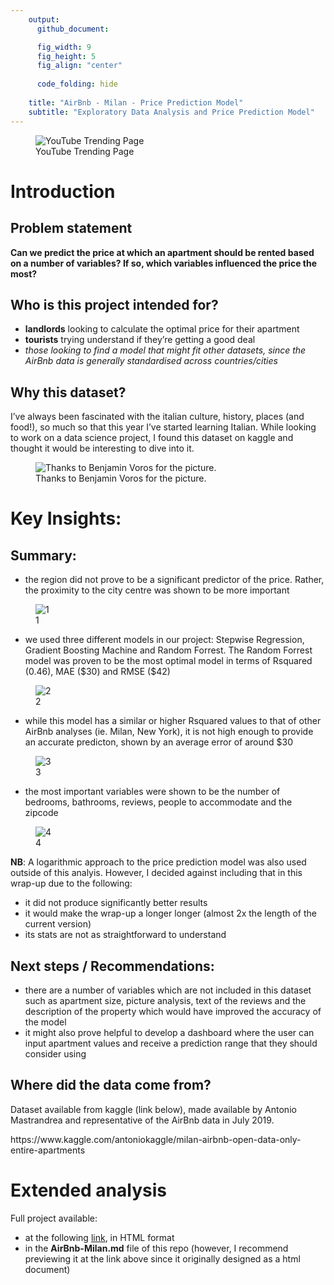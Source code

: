 ```yaml
---
    output:
      github_document:

      fig_width: 9
      fig_height: 5
      fig_align: "center"
    
      code_folding: hide
      
    title: "AirBnb - Milan - Price Prediction Model"
    subtitle: "Exploratory Data Analysis and Price Prediction Model"
---
```



![YouTube Trending Page](_support files/airbnb.png)


# Introduction


## Problem statement

**Can we predict the price at which an apartment should be rented based on a number of variables? If so, which variables influenced the price the most?**


## Who is this project intended for?

* **landlords** looking to calculate the optimal price for their apartment
* **tourists** trying understand if they're getting a good deal
* *those looking to find a model that might fit other datasets, since the AirBnb data is generally standardised across countries/cities*


## Why this dataset?

I've always been fascinated with the italian culture, history, places (and food!), so much so that this year I've started learning Italian. While looking to work on a data science project, I found this dataset on kaggle and thought it would be interesting to dive into it.


![Thanks to Benjamin Voros for the picture.](_support files/milano.jpg)


# Key Insights:


## Summary:

* the region did not prove to be a significant predictor of the price. Rather, the proximity to the city centre was shown to be more important

![1](figures/regions.png)

* we used three different models in our project: Stepwise Regression, Gradient Boosting Machine and Random Forrest. The Random Forrest model was proven to be the most optimal model in terms of Rsquared (0.46), MAE (\$30) and RMSE (\$42)

![2](figures/RF.png)

* while this model has a similar or higher Rsquared values to that of other AirBnb analyses (ie. Milan, New York), it is not high enough to provide an accurate predicton, shown by an average error of around $30


![3](figures/RF2.png)

* the most important variables were shown to be the number of bedrooms, bathrooms, reviews, people to accommodate and the zipcode

![4](figures/factors.png)


**NB**: A logarithmic approach to the price prediction model was also used outside of this analyis. However, I decided against including that in this wrap-up due to the following:

* it did not produce significantly better results
* it would make the wrap-up a longer longer (almost 2x the length of the current version)
* its stats are not as straightforward to understand


## Next steps / Recommendations:

* there are a number of variables which are not included in this dataset such as apartment size, picture analysis, text of the reviews and the description of the property which would have improved the accuracy of the model
* it might also prove helpful to develop a dashboard where the user can input apartment values and receive a prediction range that they should consider using 


## Where did the data come from?

Dataset available from kaggle (link below), made available by Antonio Mastrandrea and representative of the AirBnb data in July 2019.

https://www.kaggle.com/antoniokaggle/milan-airbnb-open-data-only-entire-apartments


# Extended analysis


Full project available:

* at the following [link](http://htmlpreview.github.io/?https://github.com/peterhontaru/AirBnb-Milano-Price-Prediction/blob/master/AirBnb-Milan.html), in HTML format
* in the **AirBnb-Milan.md** file of this repo (however, I recommend previewing it at the link above since it originally designed as a html document)